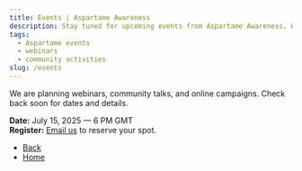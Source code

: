 ```yaml
---
title: Events | Aspartame Awareness
description: Stay tuned for upcoming events from Aspartame Awareness. We'll post webinars, community talks, and campaigns here soon.
tags:
  - Aspartame events
  - webinars
  - community activities
slug: /events
---
```


We are planning webinars, community talks, and online campaigns. Check back soon for dates and details.

**Date:** July 15, 2025 — 6 PM GMT  
**Register:** [Email us](mailto:info@aspartameawareness.org) to reserve your spot.

*   [Back](javascript:void\(0\);)
*   [Home](/)
